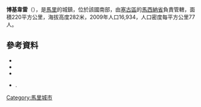 '''博基韋雷'''（{{lang-fr|Bokywere}}），是[[馬里|馬里]]的城鎮，位於該國南部，由[[塞古區|塞古區]]的[[馬西納省|馬西納省]]負責管轄，面積220平方公里，海拔高度282米，2009年人口16,934，人口密度每平方公里77人。

==參考資料==
*{{citation | contribution= Common and Fundamental Operational Datasets Registry: Mali | publisher= United Nations Office for the Coordination of Humanitarian Affairs | url= http://cod.humanitarianresponse.info/country-region/mali | deadurl= yes | archiveurl= https://web.archive.org/web/20120106202217/http://cod.humanitarianresponse.info/country-region/mali | archivedate= 2012-01-06 | title= 存档副本 | accessdate= 2015-07-17 }}
*{{citation | url=http://instat.gov.ml/documentation/segou.pdf | publisher=République de Mali: Institut National de la Statistique | title=Resultats Provisoires RGPH 2009 (Région de Ségou) | language=fr | accessdate=2015-07-17 | archive-date=2011-07-22 | archive-url=https://web.archive.org/web/20110722215805/http://instat.gov.ml/documentation/segou.pdf | dead-url=no }}
*{{citation | title=Communes de la Région de Ségou | publisher=Ministère de l’administration territoriale et des collectivités locales, République du Mali | url=http://www.matcl.gov.ml/pdf/ComRegSegou.pdf | language=fr | deadurl=yes | archiveurl=https://www.webcitation.org/6AnaeXgXv?url=http://www.matcl.gov.ml/pdf/ComRegSegou.pdf | archivedate=2012-09-19 | accessdate=2015-07-17 }}
*{{citation | title=Plan de Sécurité Alimentaire Commune Rurale de Boky Wéré 2007-2011 | publisher=Commissariat à la Sécurité Alimentaire, République du Mali, USAID-Mali | year=2007 | url=http://www.aec.msu.edu/fs2/mali_fd_strtgy/plans/segou/macina/psa_boky-were.pdf | language=fr | deadurl=yes | archiveurl=https://web.archive.org/web/20120917012023/http://www.aec.msu.edu/fs2/mali_fd_strtgy/plans/segou/macina/psa_boky-were.pdf | archivedate=2012年9月17日 | df= | accessdate=2015年7月17日 }}.

{{Coord|14|0|38|N|5|36|12|W|display=title}}

{{塞古區}}

[[Category:馬里城市|Category:馬里城市]]


{{Mali-geo-stub}}